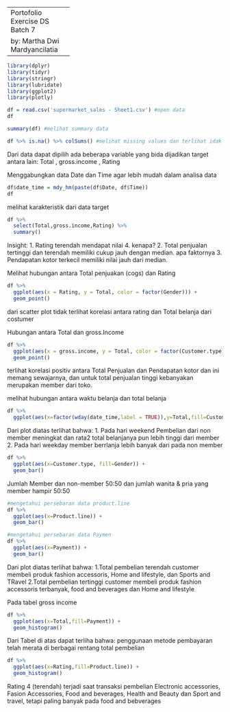 
--------------------
Portofolio Exercise DS Batch 7

by: Martha Dwi Mardyancilatia
------------------------------

```{r}
library(dplyr)
library(tidyr)
library(stringr)
library(lubridate)
library(ggplot2)
library(plotly)
```

```{r}
df = read.csv('supermarket_sales - Sheet1.csv') #open data
df
```
```{r}
summary(df) #melihat summary data
```
```{r}
df %>% is.na() %>% colSums() #melihat missing values dan terlihat idak terdapat missing value
```
Dari data dapat dipilih ada beberapa variable yang bida dijadikan target antara lain: Total , gross.income , Rating


Menggabungkan data Date dan Time agar lebih mudah dalam analisa data
```{r}
df$date_time = mdy_hm(paste(df$Date, df$Time))
df

```
melihat karakteristik dari data target
```{r}
df %>% 
  select(Total,gross.income,Rating) %>% 
  summary()
```
Insight:
1. Rating terendah mendapat nilai 4. kenapa?
2. Total penjualan tertinggi dan terendah memiliki cukup jauh dengan median. apa faktornya
3. Pendapatan kotor terkecil memiliki nilai jauh dari median.

Melihat hubungan antara Total penjuakan (cogs) dan Rating
```{r}
df %>%
  ggplot(aes(x = Rating, y = Total, color = factor(Gender))) +
  geom_point()
```
dari scatter plot tidak terlihat korelasi antara rating dan Total belanja dari costumer

Hubungan antara Total dan gross.Income
```{r}
df %>%
  ggplot(aes(x = gross.income, y = Total, color = factor(Customer.type))) +
  geom_point()
```
terlihat korelasi positiv antara Total Penjualan dan Pendapatan kotor dan ini memang sewajarnya, dan untuk total penjualan tinggi kebanyakan merupakan member dari toko.

melihat hubungan antara waktu belanja dan total belanja
```{r}
df %>% 
  ggplot(aes(x=factor(wday(date_time,label = TRUE)),y=Total,fill=Customer.type)) +   geom_boxplot()
```
Dari plot diatas terlihat bahwa:
1. Pada hari weekend Pembelian dari non member meningkat dan rata2 total belanjanya pun lebih tinggi dari member
2. Pada hari weekday member berrlanja lebih banyak dari pada non member
```{r}
df %>%
  ggplot(aes(x=Customer.type, fill=Gender)) +
  geom_bar()
```
Jumlah Member dan non-member 50:50
dan jumlah wanita & pria yang member hampir 50:50

```{r}
#mengetahui persebaran data product.line
df %>%
  ggplot(aes(x=Product.line)) +
  geom_bar()
```


```{r}
#mengetahui persebaran data Paymen
df %>%
  ggplot(aes(x=Payment)) +
  geom_bar()
```
Dari plot diatas terlihat bahwa:
1.Total pembelian terendah customer membeli produk fashion accessoris, Home and lifestyle, dan Sports and TRavel
2.Total pembelian tertinggi customer membeli produk fashion accessoris terbanyak, food and beverages dan Home and lifestyle


Pada tabel gross income 

```{r}
df %>%
  ggplot(aes(x=Total,fill=Payment)) +
  geom_histogram()
```
Dari Tabel di atas dapat terliha bahwa:
penggunaan metode pembayaran telah merata di berbagai rentang total pembelian

```{r}
df %>%
  ggplot(aes(x=Rating,fill=Product.line)) +
  geom_histogram()
```
Rating 4 (terendah) terjadi saat transaksi pembelian Electronic accessories, Fasion Accessories, Food and beverages, Health and Beauty dan Sport and travel, tetapi paling banyak pada food and bebverages
